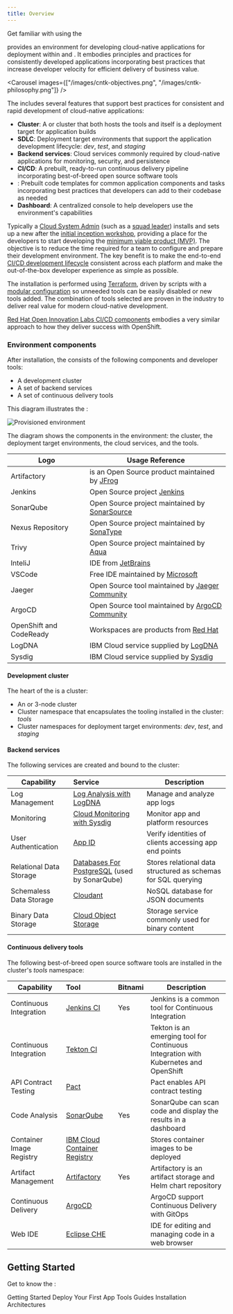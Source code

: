 ```yaml
---
title: Overview
---
```



<PageDescription>

Get familiar with using the <Globals name="longName"/>

</PageDescription>

<Globals name="longName" /> provides an environment for developing cloud-native applications for deployment within <Globals name="kube" /> and <Globals name="ocp" />. It 
embodies <Globals name="method" /> principles and practices for consistently developed 
applications incorporating best practices that increase developer velocity for efficient delivery of business value.

<Carousel images={["/images/cntk-objectives.png", "/images/cntk-philosophy.png"]} />

The <Globals name="shortName" /> <Globals name="devenv" /> includes 
several features that support <Globals name="method" /> best practices for consistent and rapid development of 
cloud-native applications:

- **Cluster**: A <Globals name="kube" /> or <Globals name="ocp" /> cluster that both hosts the tools and itself is a deployment target for application builds
- **SDLC**: Deployment target environments that support the application development lifecycle: *dev*, *test*, and *staging*
- **Backend services**: Cloud services commonly required by cloud-native applications for monitoring, security, and persistence
- **CI/CD**: A prebuilt, ready-to-run continuous delivery pipeline incorporating best-of-breed open source software tools
- **<Globals name="templates" />**: Prebuilt code templates for common application components and tasks incorporating best practices that developers can add to their codebase as needed
- **Dashboard**: A centralized console to help developers use the environment's capabilities

Typically a [Cloud System Admin](/admin/overview) (such as a 
[squad leader](https://www.ibm.com/garage/method/practices/culture/practice-building-effective-squads/)) installs and sets 
up a new <Globals name="env" /> after the [initial inception workshop](https://www.ibm.com/garage/method/practices/think/inception), 
providing a place for the developers to start developing the 
[minimum viable product (MVP)](https://www.ibm.com/garage/method/practices/think/inception/practice_minimum_viable_product). 
The objective is to reduce the time required for a team to configure and prepare their development environment. The key 
benefit is to make the end-to-end [CI/CD development lifecycle](https://www.ibm.com/garage/method/practices/deliver/practice_continuous_delivery/) 
consistent across each platform and make the out-of-the-box developer experience as simple as possible.

The installation is performed using [Terraform](https://cloud.ibm.com/docs/terraform), driven by scripts with a [modular configuration](https://github.com/ibm-garage-cloud/garage-terraform-modules) 
so unneeded tools can be easily disabled or new tools added. The combination of tools selected are proven in the 
industry to deliver real value for modern cloud-native development.

[Red Hat Open Innovation Labs CI/CD components](https://github.com/rht-labs/labs-ci-cd) embodies a very similar approach 
to how they deliver success with OpenShift.

### Environment components

After installation, the <Globals name="env" /> consists of the following components and developer tools:
- A development cluster
- A set of backend services
- A set of continuous delivery tools

This diagram illustrates the <Globals name="env" />:

![Provisioned environment](../images/catalyst-provisioned-environment.png)

The diagram shows the components in the environment: the cluster, the deployment target environments, the cloud services, and the tools.

<Accordion>
  <AccordionItem title="Logo Usage Reference">

| Logo      | Usage Reference |
| --------- | ---------- |
| Artifactory | is an Open Source product maintained by [JFrog](https://jfrog.com/brand-guidelines/) |
| Jenkins | Open Source project [Jenkins](https://www.jenkins.io/artwork/) |
| SonarQube | Open Source project maintained by [SonarSource](https://www.sonarsource.com/logos/) |
| Nexus Repository | Open Source project maintained by [SonaType](https://www.sonatype.com/nexus-repository-oss) |
| Trivy | Open Source project maintained by [Aqua](https://www.aquasec.com/brand/) |
| InteliJ | IDE from [JetBrains](https://www.jetbrains.com/company/brand/) |
| VSCode | Free IDE maintained by [Microsoft](https://code.visualstudio.com/) |
| Jaeger | Open Source tool maintained by [Jaeger Community](https://www.jaegertracing.io/get-in-touch/) |
| ArgoCD | Open Source tool maintained by [ArgoCD Community](https://argoproj.github.io/projects/argo-cd/)|
| OpenShift and CodeReady | Workspaces are products from [Red Hat](https://developers.redhat.com/products/codeready-workspaces/overview) |
| LogDNA | IBM Cloud service supplied by [LogDNA](https://logdna.com/)|
| Sysdig | IBM Cloud service supplied by [Sysdig](https://sysdig.com/)|

</AccordionItem>
</Accordion>

#### Development cluster

The heart of the <Globals key="env" /> is a cluster:

- An [<Globals key="iks" />](https://www.ibm.com/cloud/container-service)
or [<Globals key="roks" />](https://www.ibm.com/cloud/openshift) 3-node cluster
- Cluster namespace that encapsulates the tooling installed in the cluster: *tools*
- Cluster namespaces for deployment target environments: *dev*, *test*, and *staging*

#### Backend services

The following <Globals key="ic" /> services are created and bound to the cluster:

| Capability                | Service        |Description |
| -----------------------   |:-------------- |------------|
| Log Management            | [Log Analysis with LogDNA](/guides/log-management)  | Manage and analyze app logs  |
| Monitoring                | [Cloud Monitoring with Sysdig](/guides/monitoring)  | Monitor app and platform resources |
| User Authentication       | [App ID](/programming/security/)                    | Verify identities of clients accessing app end points |
| Relational Data Storage   | [Databases For PostgreSQL](/programming/databases) (used by SonarQube) | Stores relational data structured as schemas for SQL querying |
| Schemaless Data Storage   | [Cloudant](/programming/databases)                  | NoSQL database for JSON documents |
| Binary Data Storage       | [Cloud Object Storage](/programming/databases)      | Storage service commonly used for binary content |

#### Continuous delivery tools

The following best-of-breed open source software tools are installed in the cluster's *tools* namespace:

| Capability                  | Tool           | Bitnami |Description |
| --------------------------- |:-------------- | ------- |------------|
| Continuous Integration      | [Jenkins CI](/guides/continuous-integration/)            |  Yes    | Jenkins is a common tool for Continuous Integration   |
| Continuous Integration      | [Tekton CI](/guides/continuous-integration-tekton)       |         | Tekton is an emerging tool for Continuous Integration with Kubernetes and OpenShift  |
| API Contract Testing        | [Pact](/guides/contract-testing/)                        |         | Pact enables API contract testing |
| Code Analysis               | [SonarQube](/guides/code-analysis)                       |  Yes    | SonarQube can scan code and display the results in a dashboard |
| Container Image Registry    | [IBM Cloud Container Registry](/guides/image-registry)   |         | Stores container images to be deployed |
| Artifact Management         | [Artifactory](/guides/artifact-management/)              |  Yes    | Artifactory is an artifact storage and Helm chart repository  |
| Continuous Delivery         | [ArgoCD](/guides/continuous-delivery/)                   |         | ArgoCD support Continuous Delivery with GitOps |
| Web IDE                     | [Eclipse CHE](https://www.eclipse.org/che/)              |         | IDE for editing and managing code in a web browser |

## Getting Started

Get to know the <Globals name="shortName" />:

<AnchorLinks small>
      <AnchorLink to="../getting-started/overview">Getting Started</AnchorLink>
      <AnchorLink to="../getting-started/deploy-app">Deploy Your First App</AnchorLink>
      <AnchorLink to="../guides/overview">Tools Guides</AnchorLink>
      <AnchorLink to="../codepatterns/overview"><Globals name="templates" /></AnchorLink>
      <AnchorLink to="../admin/overview">Installation</AnchorLink>
      <AnchorLink to="../arch/environment">Architectures</AnchorLink>
</AnchorLinks>
